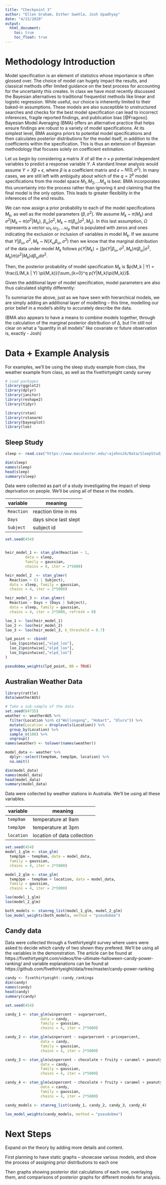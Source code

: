 ```yaml
---
title: "Checkpoint 3"
author: "Ellen Graham, Esther Swehla, Josh Upadhyay"
date: "4/23/2020"
output: 
  html_document:
    toc: true
    toc_float: true
---
```


# Methodology Introduction

Model specification is an element of statistics whose importance is often glossed over. The choice of model can hugely impact the results, and classical methods offer limited guidance on the best process for accounting for the uncertainty this creates. In class we have most recently discussed the Bayesian alternatives to traditional frequentist methods like linear and logistic regression. While useful, our choice is inherently limited to their baked-in assumptions. These models are also  susceptible to unstructured searches and checks for the best model specification can lead to incorrect inferences, fragile reported findings, and publication bias [@Fragoso]. Bayesian Model Averaging (BMA) offers an alternative practice that helps ensure findings are robust to a variety of model specifications. At its simplest level, BMA assigns priors to potential model specifications and then calculates posterior distributions for the model itself, in addition to the coefficients within the specification. This is thus an extension of Bayesian methodology that focuses solely on coefficient estimation. 

Let us begin by considering a matrix $X$ of all the $n \times p$ potential independent variables to predict a response variable $Y$. A standard linear analysis would assume $Y = X \beta + \epsilon$, where $\beta$ is a coefficient matrix and $\epsilon$ ~ $N(0, \sigma^2)$. In many cases, we are still left with ambiguity about which of the $q=2^p$ model specifications from the model space ${M_1, M_2, ... M_q}$ is best. BMA incorporates this uncertainty into the process rather than ignoring it and claiming that the final model is the only option. This leads to greater flexibility in the inferences of the end results. 

We can now assign a prior probability to each of the model specifications $M_k$, as well as the model parameters ($\beta, \sigma^2$). We assume $M_k$ ~ $\pi(M_k)$ and $\sigma^2 | M_k$ ~ $\pi(\sigma^2|M_k)$, $\beta_{\omega} |\sigma^2, M_k$ ~ $\pi(\beta_{\omega} |\sigma^2, M_k )$. In this last assumption, $\Omega$ represents a vector ${\omega_1, \omega_2, ... \omega_p}$ that is populated with zeros and ones indicating the exclusion or inclusion of variables in model $M_k$. 
If we assume that $Y|\beta_{\omega}, \sigma^2, M_k$ ~ $N(X_{\omega}\beta_{\omega}, \sigma^2)$ then we know that the marginal distribution of the data under model $M_k$ follows $p(Y|M_k) = \int \int p(Y|\beta_{\omega}, \sigma^2, M_k) \pi(\beta_{\omega}|\sigma^2, M_k) \pi(\sigma^2|M_k) d\beta_{\omega} d\sigma^2$. 

Then, the posterior probability of model specification $M_k$  is $p(M_k | Y) = \frac{L(M_k | Y) \pi(M_k)}{\sum_{k=0}^q p(Y|M_k)\pi(M_k)}$. 


Given the additional layer of model specification, model parameters are also thus calculated slightly differently: 

To summarize the above, just as we have seen with hierarchical models, we are simply adding an additional layer of modelling – this time, modelling our prior belief in a model’s ability to accurately describe the data.

(BMA also appears to have a means to combine models together, through the calculation of the marginal posterior distribution of ∆, but I’m still not clear on what a “quantity in all models” like covariate or future observation is, exactly - Josh)

# Data + Example Analysis

For examples, we'll be using the sleep study example from class, the weather example from class, as well as the fivethirtyeight candy survey


```r
# Load packages
library(ggplot2)
library(dplyr)
library(janitor)
library(reshape2)
library(tidyr)

library(rstan)
library(rstanarm)
library(bayesplot)
library(loo)
```

## Sleep Study


```r
sleep <- read.csv("https://www.macalester.edu/~ajohns24/Data/SleepStudy.csv")

dim(sleep)
names(sleep)
head(sleep)
summary(sleep)
```

Data were collected as part of a study investigating the impact of sleep deprivation on people. We'll be using all of these in the models.  

| variable    | meaning           |
| ------------- |-------------|
| `Reaction`      | reaction time in ms |
| `Days`      | days since last slept      |
| `Subject` | subject id      |


```r
set.seed(454)


heir_model_1 <- stan_glm(Reaction ~ 1,
         data = sleep,
         family = gaussian, 
         chains = 4, iter = 2*5000)

heir_model_2  <- stan_glmer(
  Reaction ~ (1 | Subject),
  data = sleep, family = gaussian,
  chains = 4, iter = 2*5000)

heir_model_3 <- stan_glmer(
  Reaction ~ Days + (Days | Subject),
  data = sleep, family = gaussian,
  chains = 4, iter = 2*5000, refresh = 0)

```

```r
loo_1 <- loo(heir_model_1)
loo_2 <- loo(heir_model_2)
loo_3 <- loo(heir_model_3, k_threshold = 0.7)

```

```r
lpd_point <- cbind(
  loo_1$pointwise[,"elpd_loo"], 
  loo_2$pointwise[,"elpd_loo"],
  loo_3$pointwise[,"elpd_loo"]
)
```

```r
pseudobma_weights(lpd_point, BB = TRUE)
```


## Australian Weather Data


```r
library(rattle)
data(weatherAUS)

# Take a sub-sample of the data
set.seed(84735)
weather <- weatherAUS %>% 
  filter(Location %in% c("Wollongong", "Hobart", "Uluru")) %>% 
  mutate(Location = droplevels(Location)) %>% 
  group_by(Location) %>% 
  sample_n(100) %>% 
  ungroup() 
names(weather) <- tolower(names(weather))

model_data <- weather %>% 
  dplyr::select(temp9am, temp3pm, location) %>% 
  na.omit()

dim(model_data)
names(model_data)
head(model_data)
summary(model_data)
```

Data were collected by weather stations in Australia. We'll be using all these variables. 

| variable    | meaning           |
| ------------- |-------------|
| `temp9am`      | temperature at 9am |
| `temp3pm`      | temperature at 3pm      |
| `location` | location of data collection      |


```r
set.seed(454)
model_1_glm <- stan_glm(
  temp3pm ~ temp9am, data = model_data, 
  family = gaussian, 
  chains = 4, iter = 2*5000)

model_2_glm <- stan_glm(
  temp3pm ~ temp9am + location, data = model_data, 
  family = gaussian, 
  chains = 4, iter = 2*5000)
```


```r
loo(model_1_glm)
loo(model_2_glm)

both_models <- stanreg_list(model_1_glm, model_2_glm)
loo_model_weights(both_models, method = "pseudobma")
```


## Candy data

Data were collected through a fivethirtyeight survey where users were asked to decide which candy of two shown they prefered. We'll be using all the variables in the demonstration. The article can be found at https://fivethirtyeight.com/videos/the-ultimate-halloween-candy-power-ranking/ and variable explanations can be found at https://github.com/fivethirtyeight/data/tree/master/candy-power-ranking



```r
candy <- fivethirtyeight::candy_rankings
dim(candy)
names(candy)
head(candy)
summary(candy)
```

```r
set.seed(454)

candy_1 <- stan_glm(winpercent ~ sugarpercent, 
                data = candy,
                family = gaussian, 
                chains = 4, iter = 2*5000)

candy_2 <- stan_glm(winpercent ~ sugarpercent + pricepercent, 
                data = candy,
                family = gaussian, 
                chains = 4, iter = 2*5000)

candy_3 <- stan_glm(winpercent ~ chocolate + fruity + caramel + peanutyalmondy + nougat + crispedricewafer + hard + bar + pluribus, 
                data = candy,
                family = gaussian, 
                chains = 4, iter = 2*5000)

candy_4 <- stan_glm(winpercent ~ chocolate + fruity + caramel + peanutyalmondy + nougat + crispedricewafer + hard + bar + pluribus + sugarpercent + pricepercent, 
                data = candy,
                family = gaussian, 
                chains = 4, iter = 2*5000)
```

```r
candy_models <- stanreg_list(candy_1, candy_2, candy_3, candy_4)

loo_model_weights(candy_models, method = "pseudobma")
```


# Next Steps

Expand on the theory by adding more details and content. 

First planning to have static graphs – showcase various models, and show the process of assigning prior distributions to each one

Then graphs showing posterior dist calculations of each one, overlaying them, and comparisons of posterior graphs for different models for analysis. 
